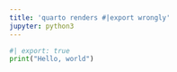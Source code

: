 ```yaml
---
title: 'quarto renders #|export wrongly'
jupyter: python3
---
```


```python
#| export: true
print("Hello, world")
```


